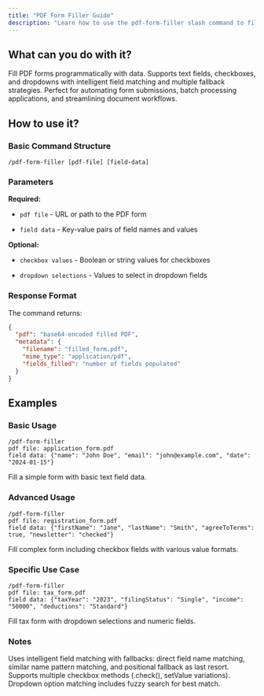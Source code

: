 ```yaml
---
title: "PDF Form Filler Guide"
description: "Learn how to use the pdf-form-filler slash command to fill out PDF forms programmatically"
---
```


## What can you do with it?

Fill PDF forms programmatically with data. Supports text fields, checkboxes, and dropdowns with intelligent field matching and multiple fallback strategies. Perfect for automating form submissions, batch processing applications, and streamlining document workflows.

## How to use it?

### Basic Command Structure
```
/pdf-form-filler [pdf-file] [field-data]
```

### Parameters

**Required:**

- `pdf file` - URL or path to the PDF form

- `field data` - Key-value pairs of field names and values

**Optional:**

- `checkbox values` - Boolean or string values for checkboxes

- `dropdown selections` - Values to select in dropdown fields

### Response Format

The command returns:
```json
{
  "pdf": "base64-encoded filled PDF",
  "metadata": {
    "filename": "filled_form.pdf",
    "mime_type": "application/pdf",
    "fields_filled": "number of fields populated"
  }
}
```

## Examples

### Basic Usage
```
/pdf-form-filler
pdf file: application_form.pdf
field data: {"name": "John Doe", "email": "john@example.com", "date": "2024-01-15"}
```
Fill a simple form with basic text field data.

### Advanced Usage
```
/pdf-form-filler
pdf file: registration_form.pdf
field data: {"firstName": "Jane", "lastName": "Smith", "agreeToTerms": true, "newsletter": "checked"}
```
Fill complex form including checkbox fields with various value formats.

### Specific Use Case
```
/pdf-form-filler
pdf file: tax_form.pdf
field data: {"taxYear": "2023", "filingStatus": "Single", "income": "50000", "deductions": "Standard"}
```
Fill tax form with dropdown selections and numeric fields.

### Notes

Uses intelligent field matching with fallbacks: direct field name matching, similar name pattern matching, and positional fallback as last resort. Supports multiple checkbox methods (.check(), setValue variations). Dropdown option matching includes fuzzy search for best match. 